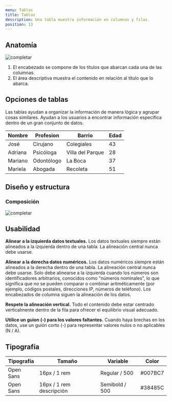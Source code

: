 ```yaml
---
menu: Tablas
title: Tablas
description: Una tabla muestra información en columnas y filas.
position: 13
---
```


## Anatomía

![completar](/componentes/grid/anatomia.svg)

1. El encabezado se compone de los títulos que abarcan cada una de las columnas.
2. El área descriptiva muestra el contenido en relación al título que lo abarca.

## Opciones de tablas

Las tablas ayudan a organizar la información de manera lógica y agrupar cosas similares. Ayudan a los usuarios a encontrar información específica dentro de un gran conjunto de datos.

| Nombre  | Profesion  | Barrio           | Edad |
| ------- | ---------- | ---------------- | ---- |
| José    | Cirujano   | Colegiales       | 43   |
| Adriana | Psicóloga  | Villa del Parque | 28   |
| Mariano | Odontólogo | La Boca          | 37   |
| Mariela | Abogada    | Recoleta         | 51   |

## Diseño y estructura

### Composición

![completar](/componentes/grid/composicion.svg)

## Usabilidad

**Alinear a la izquierda datos textuales.** Los datos textuales siempre están alineados a la izquierda dentro de una tabla. La alineación central nunca debe usarse.

**Alinear a la derecha datos numéricos.** Los datos numéricos siempre están alineados a la derecha dentro de una tabla. La alineación central nunca debe usarse. Solo debe alinearse a la izquierda cuando los números son identificadores arbitrarios, conocidos como "números nominales", lo que significa que no se pueden comparar o combinar aritméticamente (por ejemplo, códigos postales, direcciones IP, números de teléfono). Los encabezados de columna siguen la alineación de los datos.

**Respete la alineación vertical.** Todo el contenido debe estar centrado verticalmente dentro de la fila para ofrecer el equilibrio visual adecuado.

**Utilice un guion (-) para los valores faltantes.** Cuando haya brechas en los datos, use un guión corto (-) para representar valores nulos o no aplicables (N / A).

## Tipografía

| Tipografía | Tamaño                   | Variable       | Color   |
| ---------- | ------------------------ | -------------- | ------- |
| Open Sans  | 16px / 1 rem             | Regular / 500  | #007BC7 |
| Open Sans  | 16px / 1 rem descripción | Semibold / 500 | #38485C |
